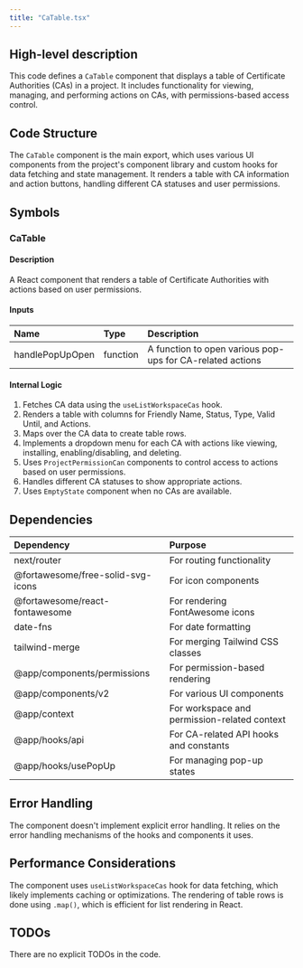 ```yaml
---
title: "CaTable.tsx"
---
```


## High-level description
This code defines a `CaTable` component that displays a table of Certificate Authorities (CAs) in a project. It includes functionality for viewing, managing, and performing actions on CAs, with permissions-based access control.

## Code Structure
The `CaTable` component is the main export, which uses various UI components from the project's component library and custom hooks for data fetching and state management. It renders a table with CA information and action buttons, handling different CA statuses and user permissions.

## Symbols

### CaTable
#### Description
A React component that renders a table of Certificate Authorities with actions based on user permissions.

#### Inputs
| Name | Type | Description |
|:-----|:-----|:------------|
| handlePopUpOpen | function | A function to open various pop-ups for CA-related actions |

#### Internal Logic
1. Fetches CA data using the `useListWorkspaceCas` hook.
2. Renders a table with columns for Friendly Name, Status, Type, Valid Until, and Actions.
3. Maps over the CA data to create table rows.
4. Implements a dropdown menu for each CA with actions like viewing, installing, enabling/disabling, and deleting.
5. Uses `ProjectPermissionCan` components to control access to actions based on user permissions.
6. Handles different CA statuses to show appropriate actions.
7. Uses `EmptyState` component when no CAs are available.

## Dependencies
| Dependency | Purpose |
|:-----------|:--------|
| next/router | For routing functionality |
| @fortawesome/free-solid-svg-icons | For icon components |
| @fortawesome/react-fontawesome | For rendering FontAwesome icons |
| date-fns | For date formatting |
| tailwind-merge | For merging Tailwind CSS classes |
| @app/components/permissions | For permission-based rendering |
| @app/components/v2 | For various UI components |
| @app/context | For workspace and permission-related context |
| @app/hooks/api | For CA-related API hooks and constants |
| @app/hooks/usePopUp | For managing pop-up states |

## Error Handling
The component doesn't implement explicit error handling. It relies on the error handling mechanisms of the hooks and components it uses.

## Performance Considerations
The component uses `useListWorkspaceCas` hook for data fetching, which likely implements caching or optimizations. The rendering of table rows is done using `.map()`, which is efficient for list rendering in React.

## TODOs
There are no explicit TODOs in the code.